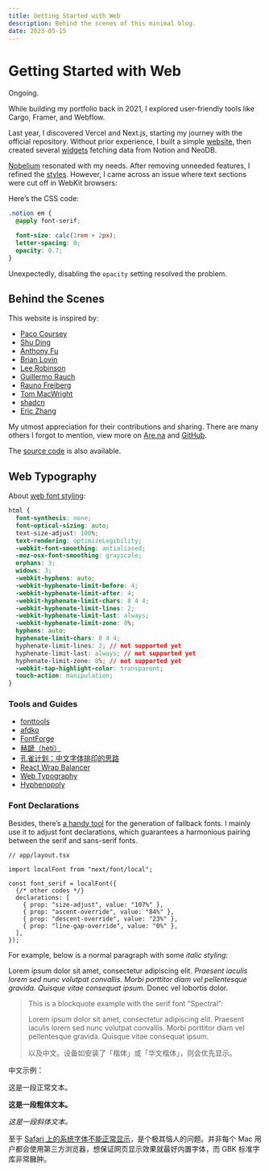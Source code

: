 ```yaml
---
title: Getting Started with Web
description: Behind the scenes of this minimal blog.
date: 2023-05-15
---
```


<Date date="2023-05-15" />

# Getting Started with Web

<Callout>
Ongoing.

</Callout>

While building my portfolio back in 2021, I explored user-friendly tools like Cargo, Framer, and Webflow.

Last year, I discovered Vercel and Next.js, starting my journey with the official repository. Without prior experience, I built a simple [website](https://blog.ivorkchan.vercel.app/), then created several [widgets](https://blog-tw.ivorkchan.vercel.app/collection) fetching data from Notion and NeoDB.

[Nobelium](https://github.com/craigary/nobelium) resonated with my needs. After removing unneeded features, I refined the [styles](https://blog-nobelium.ivorkchan.vercel.app/blog/debug). However, I came across an issue where text sections were cut off in WebKit browsers:

<Graphic src="/images/2023/safari-bug.png" alt="Below: Safari on Mac" />

Here’s the CSS code:

```css
.notion em {
  @apply font-serif;

  font-size: calc(1rem + 2px);
  letter-spacing: 0;
  opacity: 0.7;
}
```

Unexpectedly, disabling the `opacity` setting resolved the problem.

## Behind the Scenes

This website is inspired by:

- [Paco Coursey](https://paco.me/)
- [Shu Ding](https://shud.in/)
- [Anthony Fu](https://antfu.me/)
- [Brian Lovin](https://brianlovin.com/)
- [Lee Robinson](https://leerob.io/)
- [Guillermo Rauch](https://rauchg.com/)
- [Rauno Freiberg](https://rauno.me/)
- [Tom MacWright](https://macwright.com/)
- [shadcn](https://shadcn.com/)
- [Eric Zhang](https://www.ekzhang.com/)

My utmost appreciation for their contributions and sharing. There are many others I forgot to mention, view more on [Are.na](https://www.are.na/ivork-chan/website-pshf22fuxwy) and [GitHub](https://github.com/stars/ivorkchan/lists/blog).

The [source code](https://github.com/ivorkchan/not.cy) is also available.

## Web Typography

About [web font styling](https://fonts.google.com/knowledge/glossary/faux_fake_pseudo_synthesized):

```css
html {
  font-synthesis: none;
  font-optical-sizing: auto;
  text-size-adjust: 100%;
  text-rendering: optimizeLegibility;
  -webkit-font-smoothing: antialiased;
  -moz-osx-font-smoothing: grayscale;
  orphans: 3;
  widows: 3;
  -webkit-hyphens: auto;
  -webkit-hyphenate-limit-before: 4;
  -webkit-hyphenate-limit-after: 4;
  -webkit-hyphenate-limit-chars: 8 4 4;
  -webkit-hyphenate-limit-lines: 2;
  -webkit-hyphenate-limit-last: always;
  -webkit-hyphenate-limit-zone: 8%;
  hyphens: auto;
  hyphenate-limit-chars: 8 4 4;
  hyphenate-limit-lines: 2; // not supported yet
  hyphenate-limit-last: always; // not supported yet
  hyphenate-limit-zone: 8%; // not supported yet
  -webkit-tap-highlight-color: transparent;
  touch-action: manipulation;
}
```

### Tools and Guides

- [fonttools](https://github.com/fonttools/fonttools)
- [afdko](https://github.com/adobe-type-tools/afdko)
- [FontForge](https://fontforge.org/)
- [赫蹏（hètí）](https://github.com/sivan/heti)
- [孔雀计划：中文字体排印的思路](https://www.thetype.com/kongque/)
- [React Wrap Balancer](https://react-wrap-balancer.vercel.app/)
- [Web Typography](https://book.webtypography.net/)
- [Hyphenopoly](https://mnater.github.io/Hyphenopoly/)

### Font Declarations

Besides, there’s [a handy tool](https://screenspan.net/fallback) for the generation of fallback fonts. I mainly use it to adjust font declarations, which guarantees a harmonious pairing between the serif and sans-serif fonts.

```tsx
// app/layout.tsx

import localFont from "next/font/local";

const font_serif = localFont({
  {/* other codes */}
  declarations: [
    { prop: "size-adjust", value: "107%" },
    { prop: "ascent-override", value: "84%" },
    { prop: "descent-override", value: "23%" },
    { prop: "line-gap-override", value: "0%" },
  ],
});
```

For example, below is a normal paragraph with some _italic styling_:

Lorem ipsum dolor sit amet, consectetur adipiscing elit. _Praesent iaculis lorem sed nunc volutpat convallis. Morbi porttitor diam vel pellentesque gravida. Quisque vitae consequat ipsum._ Donec vel lobortis dolor.

> This is a blockquote example with the serif font “Spectral”:
>
> Lorem ipsum dolor sit amet, consectetur adipiscing elit. Praesent iaculis lorem sed nunc volutpat convallis. Morbi porttitor diam vel pellentesque gravida. Quisque vitae consequat ipsum.
>
> 以及中文。设备如安装了「楷体」或「华文楷体」，则会优先显示。

中文示例：

这是一段正常文本。

**这是一段粗体文本。**

_这是一段斜体文本。_

至于 [Safari 上的系统字体不能正常显示](https://stackoverflow.com/questions/52692905/font-family-display-issue-in-safari-12-on-macos-mojave)，是个极其恼人的问题。并非每个 Mac 用户都会使用第三方浏览器，想保证网页显示效果就最好内置字体，而 GBK 标准字库非常臃肿。

